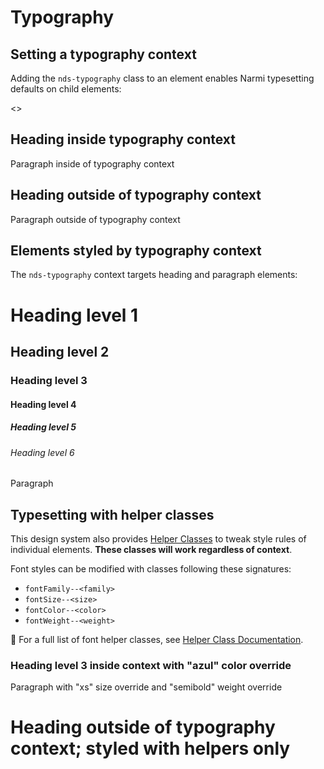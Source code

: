
<Meta title="Style/Typography" />

# Typography

## Setting a typography context

Adding the `nds-typography` class to an element enables Narmi typesetting defaults
on child elements:

<Canvas isExpanded>
  <>
    <div className="nds-typography">
      <h2>Heading inside typography context</h2>
      <p>Paragraph inside of typography context</p>
    </div>
    <h2>Heading outside of typography context</h2>
    <p>Paragraph outside of typography context</p>
  </>
</Canvas>

## Elements styled by typography context

The `nds-typography` context targets heading and paragraph elements:

<Canvas isExpanded>
  <div className="nds-typography">
    <h1>Heading level 1</h1>
    <h2>Heading level 2</h2>
    <h3>Heading level 3</h3>
    <h4>Heading level 4</h4>
    <h5>Heading level 5</h5>
    <h6>Heading level 6</h6>
    <p>Paragraph</p>
  </div>
</Canvas>

## Typesetting with helper classes

This design system also provides [Helper Classes](?path=/docs/style-helper-classes--using-helper-classes)
to tweak style rules of individual elements. **These classes will work regardless of context**.

Font styles can be modified with classes following these signatures:

- `fontFamily--<family>`
- `fontSize--<size>`
- `fontColor--<color>`
- `fontWeight--<weight>`

📖 For a full list of font helper classes, see [Helper Class Documentation](?path=/docs/style-helper-classes--using-helper-classes#font).

<Canvas isExpanded>
  <div className="nds-typography">
    <h3 className="fontColor--azul">
      Heading level 3 inside context with "azul" color override
    </h3>
    <p className="fontSize--xs fontWeight--semibold">
      Paragraph with "xs" size override and "semibold" weight override
    </p>
  </div>
  <h1 className="fontFamily--heading fontSize--xl fontWeight--bold fontColor--heading">
    Heading outside of typography context; styled with helpers only
  </h1>
</Canvas>
